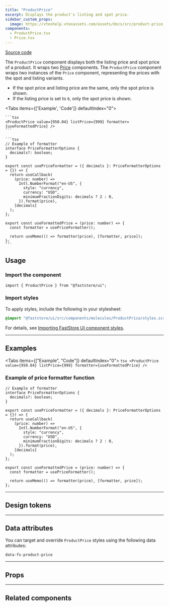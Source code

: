 ```yaml
---
title: "ProductPrice"
excerpt: Displays the product's listing and spot price.
sidebar_custom_props:
  image: https://vtexhelp.vtexassets.com/assets/docs/src/product-price___90342b9516448a71008988620e629225.png
components:
  - ProductPrice.tsx
  - Price.tsx
---
```


[<i class="fa-brands fa-github"></i> Source code](https://github.com/vtex/faststore/tree/main/packages/components/src/molecules/ProductPrice)

The `ProductPrice` component displays both the listing price and spot price of a product.
It wraps two [Price](https://developers.vtex.com/docs/guides/faststore/atoms-price) components.
The `ProductPrice` component wraps two instances of the `Price` component, representing the prices with the spot and listing variants.

- If the spot price and listing price are the same, only the spot price is shown.
- If the listing price is set to `0`, only the spot price is shown.

<Tabs items={['Example', 'Code']} defaultIndex="0">
  <Tab>
    <OverviewSection>
      <ProductPrice
              value={950.04} listPrice={999} formatter={useFormattedPrice}
      />
    </OverviewSection>
  </Tab>
  <Tab>

    ```tsx
    <ProductPrice value={950.04} listPrice={999} formatter={useFormattedPrice} />
    ```

    ```tsx
    // Example of formatter
    interface PriceFormatterOptions {
      decimals?: boolean;
    }

    export const usePriceFormatter = ({ decimals }: PriceFormatterOptions = {}) => {
      return useCallback(
        (price: number) =>
          Intl.NumberFormat("en-US", {
            style: "currency",
            currency: "USD",
            minimumFractionDigits: decimals ? 2 : 0,
          }).format(price),
        [decimals]
      );
    };

    export const useFormattedPrice = (price: number) => {
      const formatter = usePriceFormatter();

      return useMemo(() => formatter(price), [formatter, price]);
    };
    ```

  </Tab>
</Tabs>

## Usage

### Import the component

```tsx
import { ProductPrice } from "@faststore/ui";
```

### Import styles

To apply styles, include the following in your stylesheet:

```scss
@import "@faststore/ui/src/components/molecules/ProductPrice/styles.scss";
```

For details, see [Importing FastStore UI component styles](https://developers.vtex.com/docs/guides/faststore/using-themes-importing-ui-components-styles).

---

## Examples

<Tabs items={["Example", "Code"]} defaultIndex="0">
  <Tab>
    <OverviewSection>
      <ProductPrice
        value={950.04}
        listPrice={999}
        formatter={useFormattedPrice}
      />
    </OverviewSection>
  </Tab>
  <Tab>
    ```tsx
    <ProductPrice
      value={950.04}
      listPrice={999}
      formatter={useFormattedPrice}
    />
    ```
  </Tab>
</Tabs>

### Example of price formatter function

```tsx
// Example of formatter
interface PriceFormatterOptions {
  decimals?: boolean;
}

export const usePriceFormatter = ({ decimals }: PriceFormatterOptions = {}) => {
  return useCallback(
    (price: number) =>
      Intl.NumberFormat("en-US", {
        style: "currency",
        currency: "USD",
        minimumFractionDigits: decimals ? 2 : 0,
      }).format(price),
    [decimals]
  );
};

export const useFormattedPrice = (price: number) => {
  const formatter = usePriceFormatter();

  return useMemo(() => formatter(price), [formatter, price]);
};
```

---

## Design tokens

<TokenTable>
  <TokenRow token="--fs-product-price-gap" value="var(--fs-spacing-1)" />
</TokenTable>

---

## Data attributes

You can target and override `ProductPrice` styles using the following data attributes:

`data-fs-product-price`

---

## Props

<ComponentPropsSection component="ProductPrice" />

---

## Related components

<SectionList>
  <SectionItem
    title="Price"
    description="
 Prices are used to display the price of a given product, discount and total values."
    actionPath="https://developers.vtex.com/docs/guides/faststore/atoms-price"
  >
    <Price value={62.5} variant="selling" />
  </SectionItem>
</SectionList>
